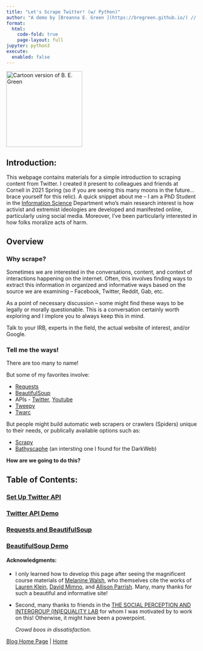 ```yaml
---
title: "Let's Scrape Twitter! (w/ Python)"
author: "A demo by [Breanna E. Green ](https://bregreen.github.io/) // Powered by [Quarto](https://quarto.org/docs/tools/jupyter-lab.html)"
format: 
  html:
    code-fold: true
    page-layout: full
jupyter: python3
execute: 
  enabled: false
---
```


<img src="logo.PNG" alt="Cartoon version of B. E. Green" width="200"/>
   
</b>

## Introduction:
  
This webpage contains materials for a simple introduction to scraping content from Twitter. I created it present to colleagues and friends at Cornell in 2021 Spring (so if you are seeing this many moons in the future... brace yourself for this relic). A quick snippet about me -- I am a PhD Student in the [Information Science](https://infosci.cornell.edu/research) Department who's main research interest is how activist and extremist ideologies are developed and manifested online, particularly using social media. Moreover, I've been particularly interested in how folks moralize acts of harm.

## Overview

### Why scrape?

Sometimes we are interested in the conversations, content, and context of interactions happening on the internet. Often, this involves finding ways to extract this information in organized and informative ways based on the source we are examining -- Facebook, Twitter, Reddit, Gab, etc.

As a point of necessary discussion -- some might find these ways to be legally or morally questionable. This is a conversation certainly worth exploring and I implore you to always keep this in mind. 

Talk to your IRB, experts in the field, the actual website of interest, and/or Google. 


### Tell me the ways!

There are too many to name!

But some of my favorites involve: 

 * [Requests](https://requests.readthedocs.io/en/latest/)
 * [BeautifulSoup](https://www.crummy.com/software/BeautifulSoup/bs4/doc/)
 * APIs - [Twitter](https://developer.twitter.com/en/docs/twitter-api), [Youtube](https://developers.google.com/youtube/v3)
 * [Tweepy](https://docs.tweepy.org/en/latest/)
 * [Twarc](https://scholarslab.github.io/learn-twarc/)
 

But people might build automatic web scrapers or crawlers (Spiders) unique to their needs, or publically available options such as:
 
 * [Scrapy](https://scrapy.org/)
 * [Bathyscaphe](https://github.com/darkspot-org) (an intersting one I found for the DarkWeb)

**How are we going to do this?** 
 
## Table of Contents:

### [Set Up Twitter API](https://bregreen.github.io/projects/Twitter_Scraping_Demo/set_up_twitter_api_steps.html#)

### [Twitter API Demo](https://bregreen.github.io/projects/Twitter_Scraping_Demo/twitter_api_demo.html#)

### [Requests and BeautifulSoup](https://bregreen.github.io/projects/Twitter_Scraping_Demo/requests_and_beautifulsoup.html#)

### [BeautifulSoup Demo](https://bregreen.github.io/projects/Twitter_Scraping_Demo/beautifulsoup_demo.html#)


#### **Acknowledgments**:

- I only learned how to develop this page after seeing the magnificent course materials of [Melanine Walsh](https://github.com/melaniewalsh/Intro-Cultural-Analytics), who themselves cite the works of [Lauren Klein](https://github.com/laurenfklein/emory-qtm340), [David Mimno](https://mimno.infosci.cornell.edu/info3350/), and [Allison Parrish](https://github.com/aparrish/rwet). Many, many thanks for such a beautiful and informative site!
    
- Second, many thanks to friends in the [THE SOCIAL PERCEPTION AND INTERGROUP (IN)EQUALITY LAB](http://www.kroschlab.com/) for whom I was motivated by to work on this! Otherwise, it might have been a powerpoint. 
   
   *Crowd boos in dissatisfaction.*
   
   
[Blog Home Page](https://bregreen.github.io/blog.html#) |  [Home](https://bregreen.github.io/#)
   
   
   